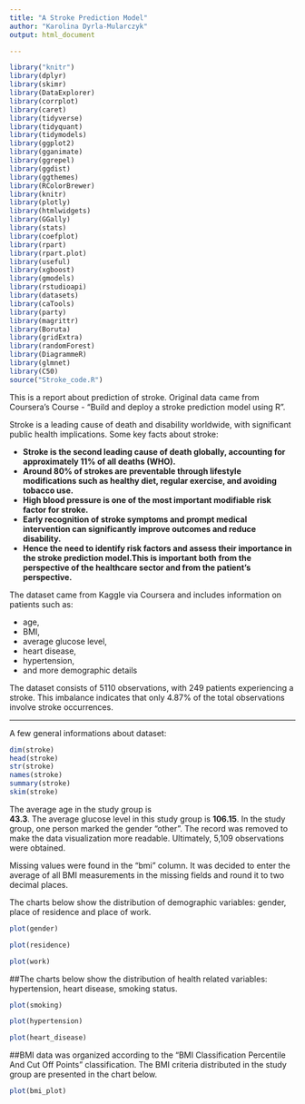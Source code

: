 ```yaml
---
title: "A Stroke Prediction Model"
author: "Karolina Dyrla-Mularczyk"
output: html_document

---
```

```r
library("knitr")
library(dplyr)
library(skimr)
library(DataExplorer)
library(corrplot)
library(caret)
library(tidyverse)
library(tidyquant)
library(tidymodels)
library(ggplot2)
library(gganimate)
library(ggrepel)
library(ggdist)
library(ggthemes)
library(RColorBrewer)
library(knitr)
library(plotly)
library(htmlwidgets)
library(GGally)
library(stats)
library(coefplot)
library(rpart)
library(rpart.plot)
library(useful)
library(xgboost)
library(gmodels)
library(rstudioapi)
library(datasets) 
library(caTools)
library(party)
library(magrittr)
library(Boruta)
library(gridExtra)
library(randomForest)
library(DiagrammeR)
library(glmnet)
library(C50)
source("Stroke_code.R")
```

This is a report about prediction of stroke. Original data came from Coursera's Course - "Build and deploy a stroke prediction model using R". 

Stroke is a leading cause of death and disability worldwide, with significant public health implications. Some key facts about stroke:

- __Stroke is the second leading cause of death globally, accounting for approximately 11% of all deaths (WHO).__
- __Around 80% of strokes are preventable through lifestyle modifications such as healthy diet, regular exercise, and avoiding tobacco use.__
- __High blood pressure is one of the most important modifiable risk factor for stroke.__
- __Early recognition of stroke symptoms and prompt medical intervention can significantly improve outcomes and reduce disability.__
- __Hence the need to identify risk factors and assess their importance in the stroke prediction model.This is important both from the perspective of the healthcare sector and from the patient's perspective.__

The dataset came from Kaggle via Coursera and includes information on patients such as:

- age,
- BMI,
- average glucose level,
- heart disease,
- hypertension,
- and more demographic details

The dataset consists of 5110 observations, with 249 patients experiencing a stroke. This imbalance indicates that only 4.87% of the total observations involve stroke occurrences.

***

A few general informations about dataset:

```r

dim(stroke) 
head(stroke) 
str(stroke) 
names(stroke)
summary(stroke)
skim(stroke)
```

The average age in the study group is  
__43.3__. 
The average glucose level in this study group is 
__106.15__.
In the study group, one person marked the gender "other". The record was removed to make the data visualization more readable. Ultimately, 5,109 observations were obtained.

Missing values were found in the "bmi" column. It was decided to enter the average of all BMI measurements in the missing fields and round it to two decimal places.

The charts below show the distribution of demographic variables: gender, place of residence and place of work.

```r
plot(gender)
```

```r
plot(residence)
```

```r
plot(work)
```

##The charts below show the distribution of health related variables: hypertension, heart disease, smoking status.

```r
plot(smoking)
```

```r
plot(hypertension)
```

```r
plot(heart_disease)
```

##BMI data was organized according to the "BMI Classification Percentile And Cut Off Points" classification. The BMI criteria distributed in the study group are presented in the chart below.

```r
plot(bmi_plot)
```
